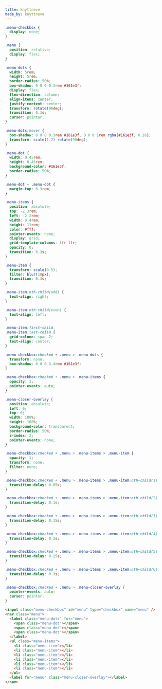 ```yaml
---
title: knyttneve
made_by: knyttneve
---
```


```css
.menu-checkbox {
  display: none;
}

.menu {
  position: relative;
  display: flex;
}

.menu-dots {
  width: 5rem;
  height: 5rem;
  border-radius: 50%;
  box-shadow: 0 0 0 0.3rem #161e3f;
  display: flex;
  flex-direction: column;
  align-items: center;
  justify-content: center;
  transform: rotate(90deg);
  transition: 0.3s;
  cursor: pointer;
}

.menu-dots:hover {
  box-shadow: 0 0 0 0.3rem #161e3f, 0 0 0 1rem rgba(#161e3f, 0.16);
  transform: scale(1.2) rotate(90deg);
}

.menu-dot {
  width: 0.45rem;
  height: 0.45rem;
  background-color: #161e3f;
  border-radius: 50%;
}

.menu-dot + .menu-dot {
  margin-top: 0.3rem;
}

.menu-items {
  position: absolute;
  top: -2.3rem;
  left: -2.2rem;
  width: 9.4rem;
  height: 11rem;
  color: #fff;
  pointer-events: none;
  display: grid;
  grid-template-columns: 1fr 1fr;
  opacity: 0;
  transition: 0.3s;
}

.menu-item {
  transform: scale(0.5);
  filter: blur(10px);
  transition: 0.3s;
}

.menu-item:nth-child(odd) {
  text-align: right;
}

.menu-item:nth-child(even) {
  text-align: left;
}

.menu-item:first-child,
.menu-item:last-child {
  grid-column: span 2;
  text-align: center;
}

.menu-checkbox:checked + .menu > .menu-dots {
  transform: none;
  box-shadow: 0 0 0 3.4rem #161e3f;
}

.menu-checkbox:checked + .menu > .menu-items {
  opacity: 1;
  pointer-events: auto;
}

.menu-closer-overlay {
  position: absolute;
  left: 0;
  top: 0;
  width: 100%;
  height: 100%;
  background-color: transparent;
  border-radius: 50%;
  z-index: 2;
  pointer-events: none;
}

.menu-checkbox:checked + .menu > .menu-items > .menu-item {
  opacity: 1;
  transform: none;
  filter: none;
}

.menu-checkbox:checked + .menu > .menu-items > .menu-item:nth-child(1) {
  transition-delay: 0.05s;
}

.menu-checkbox:checked + .menu > .menu-items > .menu-item:nth-child(2) {
  transition-delay: 0.1s;
}

.menu-checkbox:checked + .menu > .menu-items > .menu-item:nth-child(3) {
  transition-delay: 0.15s;
}

.menu-checkbox:checked + .menu > .menu-items > .menu-item:nth-child(4) {
  transition-delay: 0.2s;
}

.menu-checkbox:checked + .menu > .menu-items > .menu-item:nth-child(5) {
  transition-delay: 0.25s;
}

.menu-checkbox:checked + .menu > .menu-items > .menu-item:nth-child(6) {
  transition-delay: 0.3s;
}

.menu-checkbox:checked + .menu > .menu-closer-overlay {
  pointer-events: auto;
  cursor: pointer;
}
```

```html
<input class="menu-checkbox" id="menu" type="checkbox" name="menu" />
<nav class="menu">
  <label class="menu-dots" for="menu">
    <span class="menu-dot"></span>
    <span class="menu-dot"></span>
    <span class="menu-dot"></span>
  </label>
  <ul class="menu-items">
    <li class="menu-item"></li>
    <li class="menu-item"></li>
    <li class="menu-item"></li>
    <li class="menu-item"></li>
    <li class="menu-item"></li>
    <li class="menu-item"></li>
  </ul>
  <label for="menu" class="menu-closer-overlay"></label>
</nav>
```
